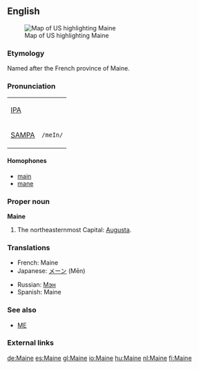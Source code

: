 ==English==
[[Image:Map of USA highlighting Maine.png|thumb|right|Map of US highlighting Maine]]

===Etymology===
Named after the French province of Maine.

===Pronunciation===
{| border=1 cellpadding=5
| [[w:IPA|IPA]] || {{IPAchar|/meɪn/}}
|-
| [[w:SAMPA|SAMPA]] || <tt>/meIn/</tt>
|}

====Homophones====
*[[main]]
*[[mane]]

===Proper noun===
'''Maine'''

#The northeasternmost {{USstate}} Capital: [[Augusta]].

===Translations===
{{top}}
*French: Maine {{f}}
*Japanese: [[メーン]] (Mēn)
{{mid}}
*Russian: [[Мэн]] {{IPAchar|(Mɛn)}}
*Spanish: Maine
{{bottom}}

===See also===
*[[ME]]

===External links===
{{pedialite}}
[[de:Maine]]
[[es:Maine]]
[[gl:Maine]]
[[io:Maine]]
[[hu:Maine]]
[[nl:Maine]]
[[fi:Maine]]